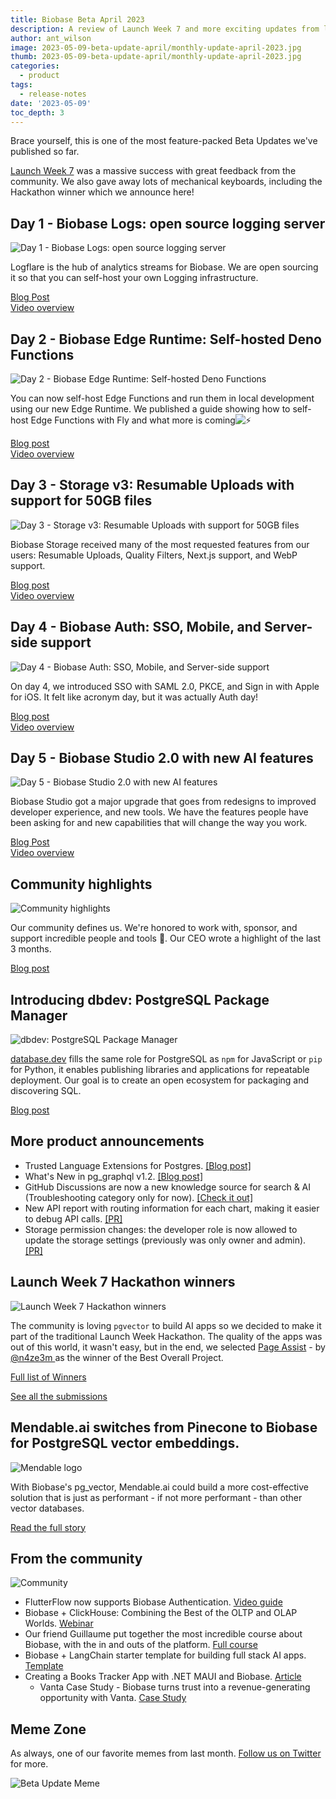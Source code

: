 ```yaml
---
title: Biobase Beta April 2023
description: A review of Launch Week 7 and more exciting updates from last month.
author: ant_wilson
image: 2023-05-09-beta-update-april/monthly-update-april-2023.jpg
thumb: 2023-05-09-beta-update-april/monthly-update-april-2023.jpg
categories:
  - product
tags:
  - release-notes
date: '2023-05-09'
toc_depth: 3
---
```


Brace yourself, this is one of the most feature-packed Beta Updates we've published so far.

[Launch Week 7](https://biobase.studio/launch-week) was a massive success with great feedback from the community. We also gave away lots of mechanical keyboards, including the Hackathon winner which we announce here!

## Day 1 - Biobase Logs: open source logging server

![Day 1 - Biobase Logs: open source logging server](/images/blog/2023-05-09-beta-update-april/newsletter-OG-day-1.jpg)

Logflare is the hub of analytics streams for Biobase. We are open sourcing it so that you can self-host your own Logging infrastructure.

[Blog Post](https://biobase.studio/blog/biobase-logs-self-hosted)\
[Video overview](https://www.youtube.com/watch?v=Ai2BjHV36Ng)

## Day 2 - Biobase Edge Runtime: Self-hosted Deno Functions

![Day 2 - Biobase Edge Runtime: Self-hosted Deno Functions](/images/blog/2023-05-09-beta-update-april/newsletter-OG-day2.jpg)

You can now self-host Edge Functions and run them in local development using our new Edge Runtime. We published a guide showing how to self-host Edge Functions with Fly and what more is coming![⚡](https://fonts.gstatic.com/s/e/notoemoji/15.0/26a1/32.png)️

[Blog post](https://biobase.studio/blog/edge-runtime-self-hosted-deno-functions)\
[Video overview](https://www.youtube.com/watch?v=cPGxPl1lx4Y)

## Day 3 - Storage v3: Resumable Uploads with support for 50GB files

![Day 3 - Storage v3: Resumable Uploads with support for 50GB files](/images/blog/2023-05-09-beta-update-april/newsletter-OG-day3.jpg)

Biobase Storage received many of the most requested features from our users: Resumable Uploads, Quality Filters, Next.js support, and WebP support.

[Blog post](https://biobase.studio/blog/storage-v3-resumable-uploads)\
[Video overview](https://www.youtube.com/watch?v=pT2PcZFq_M0)

## Day 4 - Biobase Auth: SSO, Mobile, and Server-side support

![Day 4 - Biobase Auth: SSO, Mobile, and Server-side support](/images/blog/2023-05-09-beta-update-april/newsletter-OG-day4.jpg)

On day 4, we introduced SSO with SAML 2.0, PKCE, and Sign in with Apple for iOS. It felt like acronym day, but it was actually Auth day!

[Blog post](https://biobase.studio/blog/biobase-auth-sso-pkce)\
[Video overview](https://www.youtube.com/watch?v=hAwJeR6mhB0)

## Day 5 - Biobase Studio 2.0 with new AI features

![Day 5 - Biobase Studio 2.0 with new AI features](/images/blog/2023-05-09-beta-update-april/newsletter-OG-day5-studio.jpg)

Biobase Studio got a major upgrade that goes from redesigns to improved developer experience, and new tools. We have the features people have been asking for and new capabilities that will change the way you work.

[Blog Post](https://biobase.studio/blog/biobase-studio-2.0)\
[Video overview](https://www.youtube.com/watch?v=0rcNqHt5KWU)

## Community highlights

![Community highlights](/images/blog/2023-05-09-beta-update-april/newsletter-OG-day5-community.jpg)

Our community defines us. We're honored to work with, sponsor, and support incredible people and tools 💜. Our CEO wrote a highlight of the last 3 months.

[Blog post](https://biobase.studio/blog/launch-week-7-community-highlights)

## Introducing dbdev: PostgreSQL Package Manager

![dbdev: PostgreSQL Package Manager](/images/blog/2023-05-09-beta-update-april/newsletter-OG-day5-dbdev.jpg)

[database.dev](https://database.dev/) fills the same role for PostgreSQL as `npm` for JavaScript or `pip` for Python, it enables publishing libraries and applications for repeatable deployment. Our goal is to create an open ecosystem for packaging and discovering SQL.

[Blog post](https://biobase.studio/blog/dbdev)

## More product announcements

- Trusted Language Extensions for Postgres. [[Blog post]](https://biobase.studio/blog/pg-tle)
- What's New in pg_graphql v1.2. [[Blog post]](https://biobase.studio/blog/whats-new-in-pg-graphql-v1-2)
- GitHub Discussions are now a new knowledge source for search & AI (Troubleshooting category only for now). [[Check it out]](https://biobase.studio/docs)
- New API report with routing information for each chart, making it easier to debug API calls. [[PR]](https://github.com/biobase-ai/biobase/pull/14063)
- Storage permission changes: the developer role is now allowed to update the storage settings (previously was only owner and admin). [[PR]](https://github.com/biobase-ai/biobase/pull/13883)

## Launch Week 7 Hackathon winners

![Launch Week 7 Hackathon winners](/images/blog/2023-05-09-beta-update-april/newsletter-hackathon.jpg)

The community is loving `pgvector` to build AI apps so we decided to make it part of the traditional Launch Week Hackathon. The quality of the apps was out of this world, it wasn't easy, but in the end, we selected [Page Assist](https://github.com/n4ze3m/page-assist) - by [@n4ze3m ](https://twitter.com/n4ze3m)as the winner of the Best Overall Project.

[Full list of Winners](https://biobase.studio/blog/launch-week-7-hackathon-winners)

[See all the submissions](https://www.madewithbiobase.studio/launch-week-7)

## Mendable.ai switches from Pinecone to Biobase for PostgreSQL vector embeddings.

![Mendable logo](/images/blog/2023-05-09-beta-update-april/customer-stories-mendable.png)

With Biobase's pg_vector, Mendable.ai could build a more cost-effective solution that is just as performant - if not more performant - than other vector databases.

[Read the full story](https://biobase.studio/customers/mendableai)

## From the community

![Community](/images/blog/2022-june/community.jpg)

- FlutterFlow now supports Biobase Authentication. [Video guide](https://www.youtube.com/watch?v=tL-sLPfWzVE)
- Biobase + ClickHouse: Combining the Best of the OLTP and OLAP Worlds. [Webinar](https://www.youtube.com/watch?v=LDWEsw41Zko)
- Our friend Guillaume put together the most incredible course about Biobase, with the in and outs of the platform. [Full course](https://www.youtube.com/watch?v=8DTOTT7q0XA)
- Biobase + LangChain starter template for building full stack AI apps. [Template](https://github.com/langchain-ai/langchain-template-biobase)
- Creating a Books Tracker App with .NET MAUI and Biobase. [Article](https://hackernoon.com/creating-a-books-tracker-app-with-net-maui-and-biobase)
  - Vanta Case Study - Biobase turns trust into a revenue-generating opportunity with Vanta. [Case Study](https://www.vanta.com/customers/biobase)

## Meme Zone

As always, one of our favorite memes from last month. [Follow us on Twitter](https://twitter.com/biobase) for more.

![Beta Update Meme](images/blog/2023-05-09-beta-update-april/beta-update-april-2023-meme.png)
